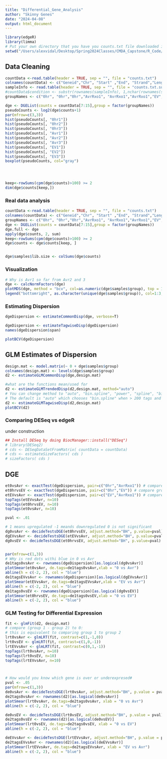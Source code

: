 ```yaml
---
title: "Differential_Gene_Analysis"
author: "Skinny Genes"
date: "2024-04-08"
output: html_document
---
```


```r
library(edgeR)
library(limma)
# Put your own directory that you have you counts.txt file downloaded in 
setwd("/Users/alexvidal/Desktop/Spring2024Classes/CMDA_Capstone/R_Code/")
```

## Data Cleaning
```r
countData <-read.table(header = TRUE, sep = "", file = "counts.txt")
colnames(countData) <- c("Geneid","Chr", "Start" ,"End", "Strand","Length","0hr1","0hr2","0hr3","Avr1","Avr2","Avr3", "EV1", "EV2","EV3")
sampleInfo <- read.table(header = TRUE, sep = "", file = "counts.txt.summary")
#countData$condition <- substr(rownames(sampleInfo), 1,nchar(rownames(sampleInfo))-1)
groupNames <- c("0hr", "0hr","0hr","AvrRxo1", "AvrRxo1","AvrRxo1","EV","EV","EV")

dge <- DGEList(counts = countData[7:15],group = factor(groupNames))
pseudoCounts <- log2(dge$counts+1)
par(mfrow=c(3,3))
hist(pseudoCounts[, "0hr1"])
hist(pseudoCounts[, "0hr2"])
hist(pseudoCounts[, "0hr3"])
hist(pseudoCounts[, "Avr1"])
hist(pseudoCounts[, "Avr2"])
hist(pseudoCounts[, "Avr3"])
hist(pseudoCounts[, "EV1"])
hist(pseudoCounts[, "EV2"])
hist(pseudoCounts[, "EV3"])
boxplot(pseudoCounts, col="gray")




keep<-rowSums(cpm(dge$counts)>100) >= 2
dim(dge$counts[keep,])
```

### Real data analysis

```r
countData <-read.table(header = TRUE, sep = "", file = "counts.txt")
colnames(countData) <- c("Geneid","Chr", "Start" ,"End", "Strand","Length","0hr1","0hr2","0hr3","Avr1","Avr2","Avr3", "EV1", "EV2","EV3")
groupNames <- c("0hr", "0hr","0hr","AvrRxo1", "AvrRxo1","AvrRxo1","EV","EV","EV")
dge <- DGEList(counts = countData[7:15],group = factor(groupNames))
dge.full <- dge
apply(dge$counts, 2, sum) 
keep<-rowSums(cpm(dge$counts)>100) >= 2
dge$counts <- dge$counts[keep, ]


dge$samples$lib.size <- colSums(dge$counts)

```

### Visualization
```r
# Why is Avr1 so far from Avr2 and 3
dge <- calcNormFactors(dge)
plotMDS(dge, method = "bcv", col=as.numeric(dge$samples$group), top = 1000)
legend("bottomright", as.character(unique(dge$samples$group)), col=1:3, pch=20)

```

### Estimating Dispersion
```r
dgeDispersion <- estimateCommonDisp(dge, verbose=T)

dgeDispersion <- estimateTagwiseDisp(dgeDispersion)
names(dgeDispersion$span)

plotBCV(dgeDispersion)
```

## GLM Estimates of Dispersion
```r
design.mat <- model.matrix(~ 0 + dge$samples$group)
colnames(design.mat) <- levels(dge$samples$group)
d2 <- estimateGLMCommonDisp(dge,design.mat)

#what are the functions mean/used for
d2 <- estimateGLMTrendedDisp(d2,design.mat, method="auto")
# You can change method to "auto", "bin.spline", "power", "spline", "bin.loess".
# The default is "auto" which chooses "bin.spline" when > 200 tags and "power" otherwise.
d2 <- estimateGLMTagwiseDisp(d2,design.mat)
plotBCV(d2)
```
### Comparing DESeq vs edgeR 
under construction
```r
## Install DESeq by doing BiocManager::install("DESeq")
# library(DESeq2)
# cds <- DESeqDataSetFromMatrix( countData = countData)
# cds <- estimateSizeFactors( cds )
# sizeFactors( cds )
```


## DGE
```r
et0vsAvr <- exactTest(dgeDispersion, pair=c("0hr","AvrRxo1")) # compare groups 1 and 2
et0hrvsEV <- exactTest(dgeDispersion, pair=c("0hr","EV")) # compare groups 1 and 3
etEVvsAvr <- exactTest(dgeDispersion, pair=c("EV","AvrRxo1")) # compare groups 2 and 3
topTags(etEVvsAvr, n=10)
topTags(et0hrvsEV, n=10)
topTags(et0vsAvr, n=10)

pval <- .01

# 1 means upregulated -1 meands downregulated 0 is not significant
dg0vsAvr <- decideTestsDGE(et0hrvsEV, adjust.method="BH", p.value=pval)
dgEVvsAvr <- decideTestsDGE(etEVvsAvr, adjust.method="BH", p.value=pval)
dg0vsEV <- decideTestsDGE(et0hrvsEV, adjust.method="BH", p.value=pval)


par(mfrow=c(1,3))
# WHy is red dots withi blue in 0 vs Avr
de1tags0vsAvr <- rownames(dgeDispersion)[as.logical(dg0vsAvr)] 
plotSmear(et0vsAvr, de.tags=de1tags0vsAvr,xlab = "0 vs Avr")
abline(h = c(-2, 2), col = "blue")
de1tagsEVvsAvr <- rownames(dgeDispersion)[as.logical(dgEVvsAvr)] 
plotSmear(etEVvsAvr, de.tags=de1tagsEVvsAvr,xlab = "EV vs Avr")
abline(h = c(-2, 2), col = "blue")
de1tags0vsEV <- rownames(dgeDispersion)[as.logical(dg0vsEV)] 
plotSmear(et0hrvsEV, de.tags=de1tags0vsEV,xlab = "0 vs EV")
abline(h = c(-2, 2), col = "blue")

```


### GLM Testing for Differential Expression
```r

fit <- glmFit(d2, design.mat)
# compare (group 1 - group 2) to 0:
# this is equivalent to comparing group 1 to group 2
lrt0vsAvr <- glmLRT(fit, contrast=c(1,-1,0))
lrt0vsEV <- glmLRT(fit, contrast=c(1,0,-1))
lrtEVvsAvr <- glmLRT(fit, contrast=c(0,1,-1))
topTags(lrt0vsAvr, n=10)
topTags(lrt0vsEV, n=10)
topTags(lrtEVvsAvr, n=10)



# How would you know which gene is over or underexpresed#
pval <- .05
par(mfrow=c(1,3))
de0vsAvr <- decideTestsDGE(lrt0vsAvr, adjust.method="BH", p.value = pval)
de2tags0vsAvr <- rownames(d2)[as.logical(de0vsAvr)]
plotSmear(lrt0vsAvr, de.tags=de2tags0vsAvr, xlab = "0 vs Avr")
abline(h = c(-2, 2), col = "blue")

de0vsEV <- decideTestsDGE(lrt0vsEV, adjust.method="BH", p.value = pval)
de2tags0vsEV <- rownames(d2)[as.logical(de0vsEV)]
plotSmear(lrt0vsEV, de.tags=de2tags0vsEV, xlab = "0 vs EV")
abline(h = c(-2, 2), col = "blue")

deEVvsAvr <- decideTestsDGE(lrtEVvsAvr, adjust.method="BH", p.value = pval)
de2tagsEVvsAvr <- rownames(d2)[as.logical(deEVvsAvr)]
plotSmear(lrtEVvsAvr, de.tags=de2tagsEVvsAvr, xlab = "EV vs Avr")
abline(h = c(-2, 2), col = "blue")
```

